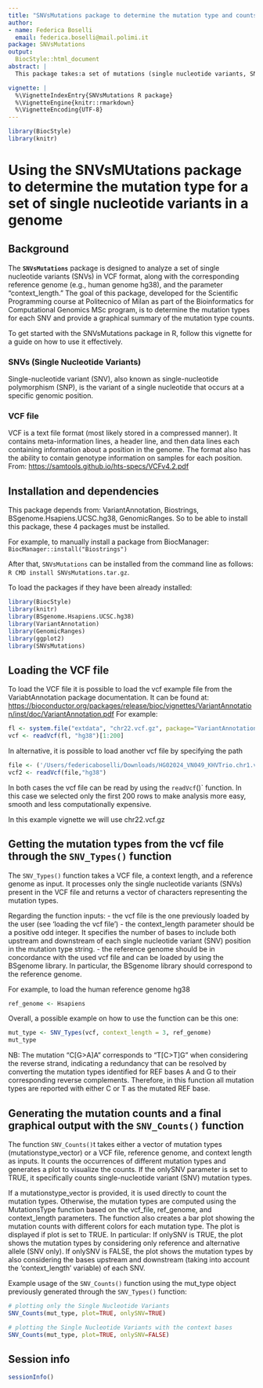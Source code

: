 ```yaml
---
title: "SNVsMutations package to determine the mutation type and counts for a set of single nucleotide variants in a vcf file"
author:
- name: Federica Boselli
  email: federica.boselli@mail.polimi.it
package: SNVsMutations
output:
  BiocStyle::html_document
abstract: |
  This package takes:a set of mutations (single nucleotide variants, SNVs) in VCF format, the corresponding reference genome (e.g., human genome hg38) and a parameter “context_length” which is a positive, odd integer and determines for each mutation (only SNVs; other mutations like indels can be ignored) the corresponding mutation type. Lastly, the package can provide a graphical output which plots the summarized mutation type counts.

vignette: |
  %\VignetteIndexEntry{SNVsMutations R package}
  %\VignetteEngine{knitr::rmarkdown}
  %\VignetteEncoding{UTF-8}
---
```


```r
library(BiocStyle)
library(knitr)
```

# Using the SNVsMUtations package to determine the mutation type for a set of single nucleotide variants in a genome

## Background

The **`SNVsMutations`** package is designed to analyze a set of single nucleotide variants (SNVs) in VCF format, along with the corresponding reference genome (e.g., human genome hg38), and the parameter "context_length." The goal of this package, developed for the Scientific Programming course at Politecnico of Milan as part of the Bioinformatics for Computational Genomics MSc program, is to determine the mutation types for each SNV and provide a graphical summary of the mutation type counts.

To get started with the SNVsMutations package in R, follow this vignette for a guide on how to use it effectively.

### SNVs (Single Nucleotide Variants)

Single-nucleotide variant (SNV), also known as single-nucleotide polymorphism (SNP), is the variant of a single nucleotide that occurs at a specific genomic position.

### VCF file

VCF is a text file format (most likely stored in a compressed manner). It contains meta-information lines, a header line, and then data lines each containing information about a position in the genome. The format also has the ability to contain genotype information on samples for each position. From: <https://samtools.github.io/hts-specs/VCFv4.2.pdf>

## Installation and dependencies

This package depends from: VariantAnnotation, Biostrings, BSgenome.Hsapiens.UCSC.hg38, GenomicRanges. So to be able to install this package, these 4 packages must be installed.

For example, to manually install a package from BiocManager: `BiocManager::install("Biostrings")`

After that, `SNVsMutations` can be installed from the command line as follows: `R CMD install SNVsMutations.tar.gz`.

To load the packages if they have been already installed:

```r
library(BiocStyle)
library(knitr)
library(BSgenome.Hsapiens.UCSC.hg38)
library(VariantAnnotation)
library(GenomicRanges)
library(ggplot2)
library(SNVsMutations)
```

## Loading the VCF file

To load the VCF file it is possible to load the vcf example file from the VariabtAnnotation package documentation. It can be found at: <https://bioconductor.org/packages/release/bioc/vignettes/VariantAnnotation/inst/doc/VariantAnnotation.pdf> For example:

```r
fl <- system.file("extdata", "chr22.vcf.gz", package="VariantAnnotation")
vcf <- readVcf(fl, "hg38")[1:200]
```

In alternative, it is possible to load another vcf file by specifying the path

```r
file <- ('/Users/federicaboselli/Downloads/HG02024_VN049_KHVTrio.chr1.vcf')
vcf2 <- readVcf(file,"hg38")
```

In both cases the vcf file can be read by using the `readVcf`()\` function. In this case we selected only the first 200 rows to make analysis more easy, smooth and less computationally expensive.

In this example vignette we will use chr22.vcf.gz

## Getting the mutation types from the vcf file through the `SNV_Types()` function

The `SNV_Types()` function takes a VCF file, a context length, and a reference genome as input. It processes only the single nucleotide variants (SNVs) present in the VCF file and returns a vector of characters representing the mutation types.

Regarding the function inputs: - the vcf file is the one previously loaded by the user (see 'loading the vcf file') - the context_length parameter should be a positive odd integer. It specifies the number of bases to include both upstream and downstream of each single nucleotide variant (SNV) position in the mutation type string. - the reference genome should be in concordance with the used vcf file and can be loaded by using the BSgenome library. In particular, the BSgenome library should correspond to the reference genome.

For example, to load the human reference genome hg38

```r
ref_genome <- Hsapiens
```

Overall, a possible example on how to use the function can be this one:

```r
mut_type <- SNV_Types(vcf, context_length = 3, ref_genome)   
mut_type
```

NB: The mutation "C[G>A]A" corresponds to "T[C>T]G" when considering the reverse strand, indicating a redundancy that can be resolved by converting the mutation types identified for REF bases A and G to their corresponding reverse complements. Therefore, in this function all mutation types are reported with either C or T as the mutated REF base.

## Generating the mutation counts and a final graphical output with the `SNV_Counts()` function

The function `SNV_Counts()`t takes either a vector of mutation types (mutationstype_vector) or a VCF file, reference genome, and context length as inputs. It counts the occurrences of different mutation types and generates a plot to visualize the counts. If the onlySNV parameter is set to TRUE, it specifically counts single-nucleotide variant (SNV) mutation types.

If a mutationstype_vector is provided, it is used directly to count the mutation types. Otherwise, the mutation types are computed using the MutationsType function based on the vcf_file, ref_genome, and context_length parameters. The function also creates a bar plot showing the mutation counts with different colors for each mutation type. The plot is displayed if plot is set to TRUE. In particular: If onlySNV is TRUE, the plot shows the mutation types by considering only reference and alternative allele (SNV only). If onlySNV is FALSE, the plot shows the mutation types by also considering the bases upstream and downstream (taking into account the 'context_length' variable) of each SNV.

Example usage of the `SNV_Counts()` function using the mut_type object previously generated through the `SNV_Types()` function:

```r
# plotting only the Single Nucleotide Variants
SNV_Counts(mut_type, plot=TRUE, onlySNV=TRUE)
```

```r
# plotting the Single Nucleotide Variants with the context bases
SNV_Counts(mut_type, plot=TRUE, onlySNV=FALSE)
```


## Session info {.unnumbered}

```r
sessionInfo()
```